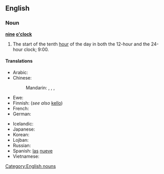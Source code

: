 ==English==

===Noun===
'''[[nine]] [[o'clock]]'''

# The start of the tenth [[hour]] of the day in both the 12-hour and the 24-hour clock; 9:00.

====Translations====
{{trans-top|the start of the tenth hour}}
* Arabic: {{t|ar|الساعة التاسعة|f|tr=al-sāʿa al-tāsiʿa|sc=Arab}}
* Chinese:
*: Mandarin: {{t|cmn|九點鐘|sc=Hani}}, {{t|cmn|九点钟|tr=jiǔ diǎn zhōng|sc=Hani}}, {{t|cmn|九點|sc=Hani}}, {{t|cmn|九点|tr=jiǔ diǎn|sc=Hani}}
* Ewe: {{t|ee|ga asieke|n}}
* Finnish: {{t+|fi|yhdeksän}} (''see also'' [[kello]])
* French: {{t|fr|neuf heures|f}}
* German: {{t|de|neun Uhr}}
{{trans-mid}}
* Icelandic: {{t|is|klukkan níu}}
* Japanese: {{t|ja|九時|tr=[[くじ]], ku-ji|sc=Jpan}}
* Korean: {{t|ko|아홉시|tr=ahop-si|sc=Kore}}
* Lojban: {{t|jbo|socac.}}
* Russian: {{t|ru|девять часов|tr=dévjatʹ časóv|sc=Cyrl}}
* Spanish: [[las]] [[nueve]]
* Vietnamese: {{t|vi|chín giờ}}
{{trans-bottom}}

[[Category:English nouns]]